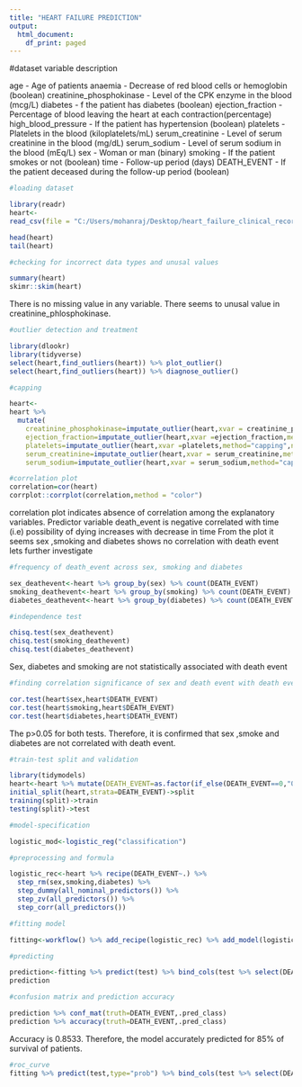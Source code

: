 ---
title: "HEART FAILURE PREDICTION"
output:
  html_document:
    df_print: paged
---
#dataset variable description

age - Age of patients\n
anaemia - Decrease of red blood cells or hemoglobin (boolean)\n
creatinine_phosphokinase - Level of the CPK enzyme in the blood (mcg/L)\n
diabetes - f the patient has diabetes (boolean)\n
ejection_fraction - Percentage of blood leaving the heart at each contraction\n (percentage)
high_blood_pressure - If the patient has hypertension (boolean)\n
platelets - Platelets in the blood (kiloplatelets/mL)\n
serum_creatinine - Level of serum creatinine in the blood (mg/dL)\n
serum_sodium - Level of serum sodium in the blood (mEq/L)\n
sex - Woman or man (binary)\n
smoking - If the patient smokes or not (boolean)\n
time - Follow-up period (days)\n
DEATH_EVENT - If the patient deceased during the follow-up period (boolean)




```{r}
#loading dataset

library(readr)
heart<-
read_csv(file = "C:/Users/mohanraj/Desktop/heart_failure_clinical_records_dataset.csv")
```

```{r}

head(heart)
tail(heart)
```

```{r}
#checking for incorrect data types and unusal values

summary(heart)
skimr::skim(heart)

```
There is no missing value in any variable. There seems to unusal value in creatinine_phlosphokinase.

```{r}
#outlier detection and treatment

library(dlookr)
library(tidyverse)
select(heart,find_outliers(heart)) %>% plot_outlier()
select(heart,find_outliers(heart)) %>% diagnose_outlier()

```

```{r}
#capping

heart<-
heart %>% 
  mutate(
    creatinine_phosphokinase=imputate_outlier(heart,xvar = creatinine_phosphokinase,method="capping",no_attrs = T),
    ejection_fraction=imputate_outlier(heart,xvar =ejection_fraction,method="capping",no_attrs = T),
    platelets=imputate_outlier(heart,xvar =platelets,method="capping",no_attrs = T),
    serum_creatinine=imputate_outlier(heart,xvar = serum_creatinine,method="capping",no_attrs = T),
    serum_sodium=imputate_outlier(heart,xvar = serum_sodium,method="capping",no_attrs = T))
```

```{r}
#correlation plot
correlation=cor(heart)
corrplot::corrplot(correlation,method = "color")
```
correlation plot indicates absence of correlation among the explanatory variables.\n
Predictor variable death_event is negative correlated with time (i.e) possibility of dying increases with decrease in time\n
From the plot it seems sex ,smoking and diabetes shows no correlation with death event\n
lets further investigate

```{r}
#frequency of death_event across sex, smoking and diabetes

sex_deathevent<-heart %>% group_by(sex) %>% count(DEATH_EVENT)
smoking_deathevent<-heart %>% group_by(smoking) %>% count(DEATH_EVENT)
diabetes_deathevent<-heart %>% group_by(diabetes) %>% count(DEATH_EVENT)
```

```{r}
#independence test 

chisq.test(sex_deathevent)
chisq.test(smoking_deathevent)
chisq.test(diabetes_deathevent)
```
Sex, diabetes and smoking are not statistically associated with death event

```{r}
#finding correlation significance of sex and death event with death event

cor.test(heart$sex,heart$DEATH_EVENT)
cor.test(heart$smoking,heart$DEATH_EVENT)
cor.test(heart$diabetes,heart$DEATH_EVENT)
```
The p>0.05 for both tests. Therefore, it is confirmed that \n sex ,smoke and diabetes are not correlated with death event.

```{r}
#train-test split and validation 

library(tidymodels)
heart<-heart %>% mutate(DEATH_EVENT=as.factor(if_else(DEATH_EVENT==0,"0","1")))
initial_split(heart,strata=DEATH_EVENT)->split
training(split)->train
testing(split)->test

```

```{r}
#model-specification

logistic_mod<-logistic_reg("classification")
```

```{r}
#preprocessing and formula

logistic_rec<-heart %>% recipe(DEATH_EVENT~.) %>% 
  step_rm(sex,smoking,diabetes) %>% 
  step_dummy(all_nominal_predictors()) %>%   
  step_zv(all_predictors()) %>% 
  step_corr(all_predictors())

```

```{r}
#fitting model

fitting<-workflow() %>% add_recipe(logistic_rec) %>% add_model(logistic_mod) %>% fit(train)
```

```{r}
#predicting

prediction<-fitting %>% predict(test) %>% bind_cols(test %>% select(DEATH_EVENT))
prediction
```

```{r}
#confusion matrix and prediction accuracy

prediction %>% conf_mat(truth=DEATH_EVENT,.pred_class)
prediction %>% accuracy(truth=DEATH_EVENT,.pred_class)

```
Accuracy is 0.8533. Therefore, the model accurately predicted for 85% of survival of patients.\n


```{r}
#roc_curve
fitting %>% predict(test,type="prob") %>% bind_cols(test %>% select(DEATH_EVENT))%>% roc_curve(truth=DEATH_EVENT,.pred_0) %>% autoplot()
```

